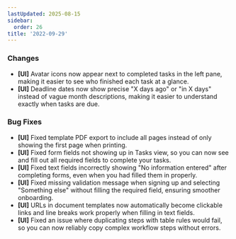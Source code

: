 ```yaml
---
lastUpdated: 2025-08-15
sidebar:
  order: 26
title: '2022-09-29'
---
```


### Changes

- **[UI]** Avatar icons now appear next to completed tasks in the left pane, making it easier to see who finished each task at a glance.
- **[UI]** Deadline dates now show precise "X days ago" or "in X days" instead of vague month descriptions, making it easier to understand exactly when tasks are due.

### Bug Fixes

- **[UI]** Fixed template PDF export to include all pages instead of only showing the first page when printing.
- **[UI]** Fixed form fields not showing up in Tasks view, so you can now see and fill out all required fields to complete your tasks.
- **[UI]** Fixed text fields incorrectly showing "No information entered" after completing forms, even when you had filled them in properly.
- **[UI]** Fixed missing validation message when signing up and selecting "Something else" without filling the required field, ensuring smoother onboarding.
- **[UI]** URLs in document templates now automatically become clickable links and line breaks work properly when filling in text fields.
- **[UI]** Fixed an issue where duplicating steps with table rules would fail, so you can now reliably copy complex workflow steps without errors.